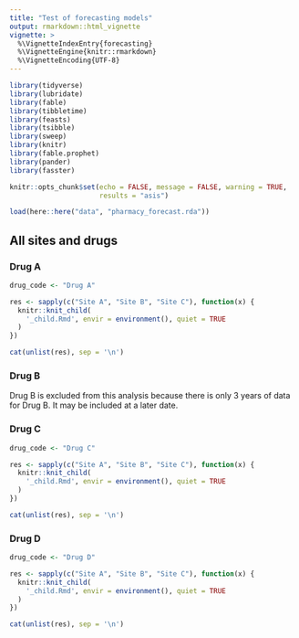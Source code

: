 ```yaml
---
title: "Test of forecasting models"
output: rmarkdown::html_vignette
vignette: >
  %\VignetteIndexEntry{forecasting}
  %\VignetteEngine{knitr::rmarkdown}
  %\VignetteEncoding{UTF-8}
---
```


```r

library(tidyverse)
library(lubridate)
library(fable)
library(tibbletime)
library(feasts)
library(tsibble)
library(sweep)
library(knitr)
library(fable.prophet)
library(pander)
library(fasster)

knitr::opts_chunk$set(echo = FALSE, message = FALSE, warning = TRUE, 
                      results = "asis")

load(here::here("data", "pharmacy_forecast.rda"))

```

## All sites and drugs {.tabset}

### Drug A

```r

drug_code <- "Drug A"

res <- sapply(c("Site A", "Site B", "Site C"), function(x) {
  knitr::knit_child(
    '_child.Rmd', envir = environment(), quiet = TRUE
  )
})

cat(unlist(res), sep = '\n')

```

### Drug B

Drug B is excluded from this analysis because there is only 3 years of data for Drug B. It may be included at a later date.

### Drug C

```r

drug_code <- "Drug C"

res <- sapply(c("Site A", "Site B", "Site C"), function(x) {
  knitr::knit_child(
    '_child.Rmd', envir = environment(), quiet = TRUE
  )
})

cat(unlist(res), sep = '\n')

```

### Drug D

```r

drug_code <- "Drug D"

res <- sapply(c("Site A", "Site B", "Site C"), function(x) {
  knitr::knit_child(
    '_child.Rmd', envir = environment(), quiet = TRUE
  )
})

cat(unlist(res), sep = '\n')

```

